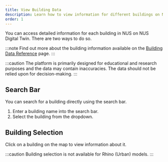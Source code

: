 ```yaml
---
title: View Building Data
description: Learn how to view information for different buildings on NUS Digital Twin
order: 1
---
```


You can access detailed information for each building in NUS on NUS Digital Twin. There are two ways to do so.

:::note
Find out more about the building information available on the [Building Data Reference](./reference) page.
:::

:::caution
The platform is primarily designed for educational and research purposes and the data may contain inaccuracies. The data should not be relied upon for decision-making.
:::

## Search Bar

You can search for a building directly using the search bar.

<Steps>

1. Enter a building name into the search bar.
2. Select the building from the dropdown.

</Steps>

## Building Selection

Click on a building on the map to view information about it.

:::caution
Building selection is not available for Rhino (Urban) models.
:::